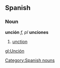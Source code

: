 == Spanish ==
=== Noun ===
'''unción''' ''f, pl'' '''unciones'''
# [[unction]]
[[Category:Spanish nouns]]

[[gl:Unción]]